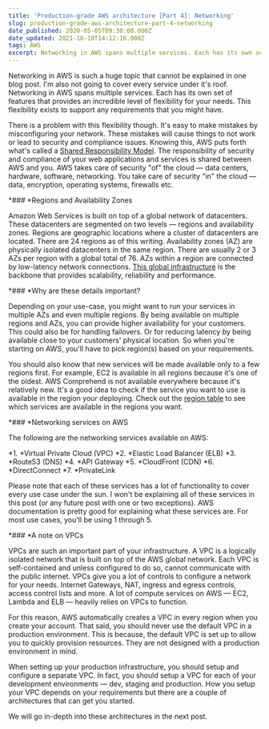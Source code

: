 ```yaml
---
title: 'Production-grade AWS architecture [Part 4]: Networking'
slug: production-grade-aws-architecture-part-4-networking
date_published: 2020-05-05T09:30:00.000Z
date_updated: 2021-10-10T14:12:16.000Z
tags: AWS
excerpt: Networking in AWS spans multiple services. Each has its own set of features that provides an incredible level of flexibility for your needs.
---
```


Networking in AWS is such a huge topic that cannot be explained in one blog post. I'm also not going to cover every service under it's roof. Networking in AWS spans multiple services. Each has its own set of features that provides an incredible level of flexibility for your needs. This flexibility exists to support any requirements that you might have.

There is a problem with this flexibility though. It's easy to make mistakes by misconfiguring your network. These mistakes will cause things to not work or lead to security and compliance issues. Knowing this, AWS puts forth what's called a [Shared Responsibility Model](*https://aws.amazon.com/compliance/shared-responsibility-model/*). The responsibility of security and compliance of your web applications and services is shared between AWS and you. AWS takes care of security "of" the cloud — data centers, hardware, software, networking. You take care of security "in" the cloud — data, encryption, operating systems, firewalls etc.

*### *Regions and Availability Zones

Amazon Web Services is built on top of a global network of datacenters. These datacenters are segmented on two levels — regions and availability zones. Regions are geographic locations where a cluster of datacenters are located. There are 24 regions as of this writing. Availability zones (AZ) are physically isolated datacenters in the same region. There are usually 2 or 3 AZs per region with a global total of 76. AZs within a region are connected by low-latency network connections. [This global infrastructure](*https://aws.amazon.com/about-aws/global-infrastructure/*) is the backbone that provides scalability, reliability and performance.

*### *Why are these details important?

Depending on your use-case, you might want to run your services in multiple AZs and even multiple regions. By being available on multiple regions and AZs, you can provide higher availability for your customers. This could also be for handling failovers. Or for reducing latency by being available close to your customers' physical location. So when you're starting on AWS, you'll have to pick region(s) based on your requirements.

You should also know that new services will be made available only to a few regions first. For example, EC2 is available in all regions because it's one of the oldest. AWS Comprehend is not available everywhere because it's relatively new. It's a good idea to check if the service you want to use is available in the region your deploying. Check out the [region table](*https://aws.amazon.com/about-aws/global-infrastructure/regional-product-services/*) to see which services are available in the regions you want.

*### *Networking services on AWS

The following are the networking services available on AWS:

*1. *Virtual Private Cloud (VPC)
*2. *Elastic Load Balancer (ELB)
*3. *Route53 (DNS)
*4. *API Gateway
*5. *CloudFront (CDN)
*6. *DirectConnect
*7. *PrivateLink

Please note that each of these services has a lot of functionality to cover every use case under the sun. I won't be explaining all of these services in this post (or any future post with one or two exceptions). AWS documentation is pretty good for explaining what these services are. For most use cases, you'll be using 1 through 5.

*### *A note on VPCs

VPCs are such an important part of your infrastructure. A VPC is a logically isolated network that is built on top of the AWS global network. Each VPC is self-contained and unless configured to do so, cannot communicate with the public internet. VPCs give you a lot of controls to configure a network for your needs. Internet Gateways, NAT, ingress and egress controls, access control lists and more. A lot of compute services on AWS — EC2, Lambda and ELB — heavily relies on VPCs to function.

For this reason, AWS automatically creates a VPC in every region when you create your account. That said, you should never use the default VPC in a production environment. This is because, the default VPC is set up to allow you to quickly provision resources. They are not designed with a production environment in mind.

When setting up your production infrastructure, you should setup and configure a separate VPC. In fact, you should setup a VPC for each of your development environments — dev, staging and production. How you setup your VPC depends on your requirements but there are a couple of architectures that can get you started.

We will go in-depth into these architectures in the next post.
